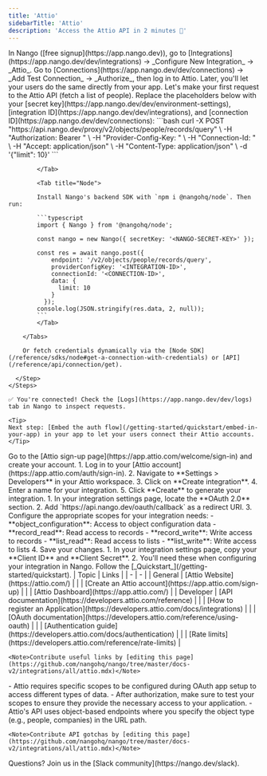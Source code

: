 ```yaml
---
title: 'Attio'
sidebarTitle: 'Attio'
description: 'Access the Attio API in 2 minutes 💨'
---
```


<Tabs>
  <Tab title="🚀 Quickstart">
    <Steps>
      <Step title="Create an integration">
        In Nango ([free signup](https://app.nango.dev)), go to [Integrations](https://app.nango.dev/dev/integrations) -> _Configure New Integration_ -> _Attio_.
      </Step>
      <Step title="Authorize Attio">
        Go to [Connections](https://app.nango.dev/dev/connections) -> _Add Test Connection_ -> _Authorize_, then log in to Attio. Later, you'll let your users do the same directly from your app.
      </Step>
      <Step title="Call the Attio API">
        Let's make your first request to the Attio API (fetch a list of people). Replace the placeholders below with your [secret key](https://app.nango.dev/dev/environment-settings), [integration ID](https://app.nango.dev/dev/integrations), and [connection ID](https://app.nango.dev/dev/connections):
        <Tabs>
            <Tab title="cURL">
                ```bash
                curl -X POST  "https://api.nango.dev/proxy/v2/objects/people/records/query" \
                  -H "Authorization: Bearer <NANGO-SECRET-KEY>" \
                  -H "Provider-Config-Key: <INTEGRATION-ID>" \
                  -H "Connection-Id: <CONNECTION-ID>" \
                  -H "Accept: application/json" \
                  -H "Content-Type: application/json" \
                  -d '{"limit": 10}'
                ```

            </Tab>

            <Tab title="Node">

            Install Nango's backend SDK with `npm i @nangohq/node`. Then run:

            ```typescript
            import { Nango } from '@nangohq/node';

            const nango = new Nango({ secretKey: '<NANGO-SECRET-KEY>' });

            const res = await nango.post({
                endpoint: '/v2/objects/people/records/query',
                providerConfigKey: '<INTEGRATION-ID>',
                connectionId: '<CONNECTION-ID>',
                data: {
                  limit: 10
                }
              });
            console.log(JSON.stringify(res.data, 2, null));
            ```
            </Tab>

        </Tabs>

        Or fetch credentials dynamically via the [Node SDK](/reference/sdks/node#get-a-connection-with-credentials) or [API](/reference/api/connection/get).

      </Step>
    </Steps>

    ✅ You're connected! Check the [Logs](https://app.nango.dev/dev/logs) tab in Nango to inspect requests.

    <Tip>
    Next step: [Embed the auth flow](/getting-started/quickstart/embed-in-your-app) in your app to let your users connect their Attio accounts.
    </Tip>
  </Tab>
  <Tab title="🧑‍💻 OAuth app setup">
    <Steps>
      <Step title="Create an Attio account">
        Go to the [Attio sign-up page](https://app.attio.com/welcome/sign-in) and create your account.
      </Step>
      <Step title="Create a new integration">
        1. Log in to your [Attio account](https://app.attio.com/auth/sign-in).
        2. Navigate to **Settings > Developers** in your Attio workspace.
        3. Click on **Create integration**.
        4. Enter a name for your integration.
        5. Click **Create** to generate your integration.
      </Step>
      <Step title="Configure OAuth settings">
        1. In your integration settings page, locate the **OAuth 2.0** section.
        2. Add `https://api.nango.dev/oauth/callback` as a redirect URI.
        3. Configure the appropriate scopes for your integration needs:
           - **object_configuration**: Access to object configuration data
           - **record_read**: Read access to records
           - **record_write**: Write access to records
           - **list_read**: Read access to lists
           - **list_write**: Write access to lists
        4. Save your changes.
      </Step>
      <Step title="Obtain your OAuth credentials">
        1. In your integration settings page, copy your **Client ID** and **Client Secret**.
        2. You'll need these when configuring your integration in Nango.
      </Step>
      <Step title="Next">
        Follow the [_Quickstart_](/getting-started/quickstart).
      </Step>
    </Steps>
  </Tab>
  <Tab title="🔗 Useful links">
    | Topic | Links | 
    | - | - | 
    | General | [Attio Website](https://attio.com/) |
    | | [Create an Attio account](https://app.attio.com/sign-up) |
    | | [Attio Dashboard](https://app.attio.com/) |
    | Developer | [API documentation](https://developers.attio.com/reference) |
    | | [How to register an Application](https://developers.attio.com/docs/integrations) |
    | | [OAuth documentation](https://developers.attio.com/reference/using-oauth) |
    | | [Authentication guide](https://developers.attio.com/docs/authentication) |
    | | [Rate limits](https://developers.attio.com/reference/rate-limits) |

    <Note>Contribute useful links by [editing this page](https://github.com/nangohq/nango/tree/master/docs-v2/integrations/all/attio.mdx)</Note>
  </Tab>
  <Tab title="🚨 API gotchas">
    - Attio requires specific scopes to be configured during OAuth app setup to access different types of data.
    - After authorization, make sure to test your scopes to ensure they provide the necessary access to your application.
    - Attio's API uses object-based endpoints where you specify the object type (e.g., people, companies) in the URL path.

    <Note>Contribute API gotchas by [editing this page](https://github.com/nangohq/nango/tree/master/docs-v2/integrations/all/attio.mdx)</Note>
  </Tab>
</Tabs>

<Info>
    Questions? Join us in the [Slack community](https://nango.dev/slack).
</Info>
